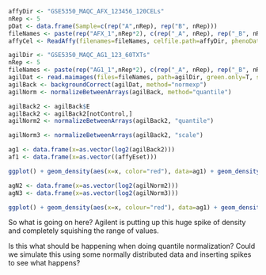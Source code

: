 ```r
affyDir <- "GSE5350_MAQC_AFX_123456_120CELs"
nRep <- 5
pDat <- data.frame(Sample=c(rep("A",nRep), rep("B", nRep)))
fileNames <- paste(rep("AFX_1",nRep*2), c(rep("_A", nRep), rep("_B", nRep)), seq(1, nRep), ".CEL", sep="" )
affyCel <- ReadAffy(filenames=fileNames, celfile.path=affyDir, phenoData=pDat)

agilDir <- "GSE5350_MAQC_AG1_123_60TXTs"
nRep <- 5
fileNames <- paste(rep("AG1_1",nRep*2), c(rep("_A", nRep), rep("_B", nRep)), seq(1, nRep), ".txt", sep="" )
agilDat <- read.maimages(files=fileNames, path=agilDir, green.only=T, source="agilent")
agilBack <- backgroundCorrect(agilDat, method="normexp")
agilNorm <- normalizeBetweenArrays(agilBack, method="quantile")

agilBack2 <- agilBack$E
agilBack2 <- agilBack2[notControl,]
agilNorm2 <- normalizeBetweenArrays(agilBack2, "quantile")

agilNorm3 <- normalizeBetweenArrays(agilBack2, "scale")

ag1 <- data.frame(x=as.vector(log2(agilBack2)))
af1 <- data.frame(x=as.vector((affyEset)))

ggplot() + geom_density(aes(x=x, color="red"), data=ag1) + geom_density(aes(x=y, color="blue"), data=af1)

agN2 <- data.frame(x=as.vector(log2(agilNorm2)))
agN3 <- data.frame(x=as.vector(log2(agilNorm3)))

ggplot() + geom_density(aes(x=x, colour="red"), data=ag1) + geom_density(aes(x=x, colour="blue"), data=agN2) + 	geom_density(aes(x=x, colour="green"), data=agN3) +	geom_density(aes(x=x, label="affy"), data=af1)

```

So what is going on here? Agilent is putting up this huge spike of density and completely squishing the range of values.

Is this what should be happening when doing quantile normalization? Could we simulate this using some normally distributed
data and inserting spikes to see what happens?
